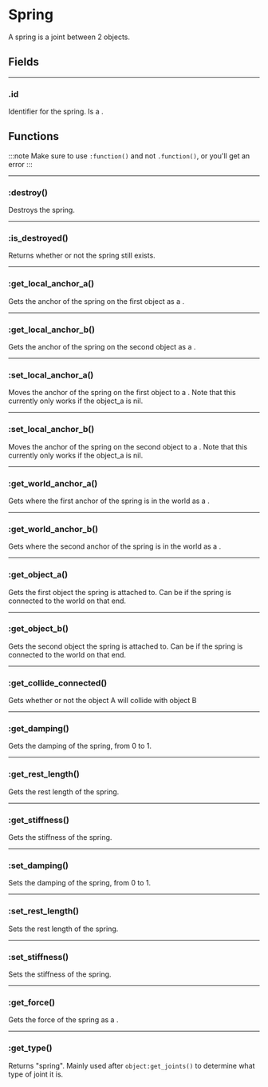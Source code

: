 # Spring

A spring is a joint between 2 objects.

## Fields

---

### .id

Identifier for the spring. Is a <Type name="number" />.

## Functions

:::note
Make sure to use `:function()` and not `.function()`, or you'll get an error
:::

---

### \:destroy()

Destroys the spring.

---

### \:is_destroyed()

Returns whether or not the spring still exists.

---

### \:get_local_anchor_a()

Gets the anchor of the spring on the first object as a <Type name="vec2" />.

---

### \:get_local_anchor_b()

Gets the anchor of the spring on the second object as a <Type name="vec2" />.

---

### \:set_local_anchor_a()

Moves the anchor of the spring on the first object to a <Type name="vec2" />. Note that this currently only works if the object_a is nil.

---

### \:set_local_anchor_b()

Moves the anchor of the spring on the second object to a <Type name="vec2" />. Note that this currently only works if the object_a is nil.

---

### \:get_world_anchor_a()

Gets where the first anchor of the spring is in the world as a <Type name="vec2" />.

---

### \:get_world_anchor_b()

Gets where the second anchor of the spring is in the world as a <Type name="vec2" />.

---

### \:get_object_a()

Gets the first object the spring is attached to. Can be <Type name="nil" /> if the spring is connected to the world on that end.

---

### \:get_object_b()

Gets the second object the spring is attached to. Can be <Type name="nil" /> if the spring is connected to the world on that end.

---

### \:get_collide_connected()

Gets whether or not the object A will collide with object B

---

### \:get_damping()

Gets the damping of the spring, from 0 to 1.

---

### \:get_rest_length()

Gets the rest length of the spring.

---

### \:get_stiffness()

Gets the stiffness of the spring.

---

### \:set_damping()

Sets the damping of the spring, from 0 to 1.

---

### \:set_rest_length()

Sets the rest length of the spring.

---

### \:set_stiffness()

Sets the stiffness of the spring.

---

### \:get_force()

Gets the force of the spring as a <Type name="vec2" />.

---

### \:get_type()

Returns "spring". Mainly used after `object:get_joints()` to determine what type of joint it is.

